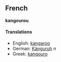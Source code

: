 ==French==
'''kangourou'''

====Translations====
*English: [[kangaroo]]
*German: [[Känguruh]] ''n''
*Greek: [[kangouro]]